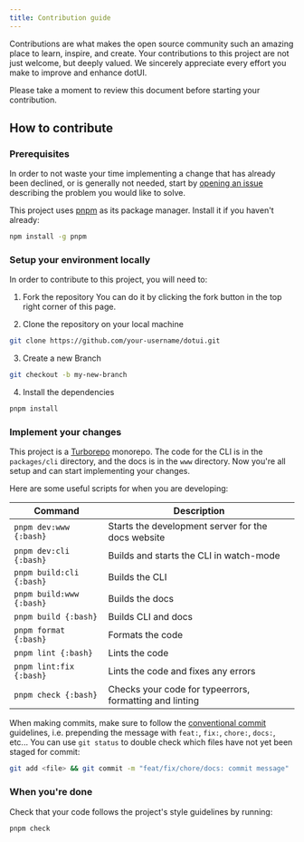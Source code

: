 ```yaml
---
title: Contribution guide
---
```


Contributions are what makes the open source community such an amazing place to learn, inspire, and create. Your contributions to this project are not just welcome, but deeply valued. We sincerely appreciate every effort you make to improve and enhance dotUI.

Please take a moment to review this document before starting your contribution.

## How to contribute

### Prerequisites

In order to not waste your time implementing a change that has already been declined, or is generally not needed, start by [opening an issue](https://github.com/mehdibha/dotUI/issues/new/choose) describing the problem you would like to solve.

This project uses [pnpm](https://pnpm.io) as its package manager. Install it if you haven't already:

```bash
npm install -g pnpm
```

### Setup your environment locally

In order to contribute to this project, you will need to:

1. Fork the repository
   You can do it by clicking the fork button in the top right corner of this page.

2. Clone the repository on your local machine

```bash
git clone https://github.com/your-username/dotui.git
```

3. Create a new Branch

```bash
git checkout -b my-new-branch
```

4. Install the dependencies

```bash
pnpm install
```

### Implement your changes

This project is a [Turborepo](https://turborepo.org/) monorepo. The code for the CLI is in the `packages/cli` directory, and the docs is in the `www` directory. Now you're all setup and can start implementing your changes.

Here are some useful scripts for when you are developing:

| Command                  | Description                                             |
| ------------------------ | ------------------------------------------------------- |
| `pnpm dev:www {:bash}`   | Starts the development server for the docs website      |
| `pnpm dev:cli {:bash}`   | Builds and starts the CLI in watch-mode                 |
| `pnpm build:cli {:bash}` | Builds the CLI                                          |
| `pnpm build:www {:bash}` | Builds the docs                                         |
| `pnpm build {:bash}`     | Builds CLI and docs                                     |
| `pnpm format {:bash}`    | Formats the code                                        |
| `pnpm lint {:bash}`      | Lints the code                                          |
| `pnpm lint:fix {:bash}`  | Lints the code and fixes any errors                     |
| `pnpm check {:bash}`     | Checks your code for typeerrors, formatting and linting |

When making commits, make sure to follow the [conventional commit](https://www.conventionalcommits.org/en/v1.0.0/) guidelines, i.e. prepending the message with `feat:`, `fix:`, `chore:`, `docs:`, etc... You can use `git status` to double check which files have not yet been staged for commit:

```bash
git add <file> && git commit -m "feat/fix/chore/docs: commit message"
```

### When you're done

Check that your code follows the project's style guidelines by running:

```bash
pnpm check
```
